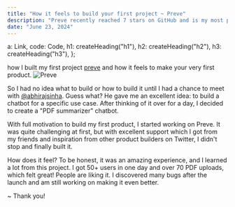 ```yaml
---
title: "How it feels to build your first project ~ Preve"
description: "Preve recently reached 7 stars on GitHub and is my most popular open source project. Learn more about it!"
date: "June 23, 2024"
---
```



  a: Link,
  code: Code,
  h1: createHeading("h1"),
  h2: createHeading("h2"),
  h3: createHeading("h3"),
};

how I built my first project [preve](http://preve.ronitt.xyz) and how it feels to make your very first product. 
![Preve](/images/preve/preve.png)

So I had no idea what to build or how to build it until I had a chance to meet with 
[@abhirajsinha](https://x.com/@_abhirajsinha_). Guess what? 
He gave me an excellent idea: to build a chatbot for a specific use case.
After thinking of it over for a day, I decided to create a "PDF summarizer" chatbot.

With full motivation to build my first product,
I started working on Preve. It was quite challenging at first,
but with excellent support which I got from my friends and inspiration from 
other product builders on Twitter, I didn't stop and finally built it.

How does it feel? To be honest, it was an amazing experience,
and I learned a lot from this project. I got 50+ users in one day 
and over 70 PDF uploads, which felt great! People are liking it.
I discovered many bugs after the launch and am still working 
on making it even better.

~ Thank you!
